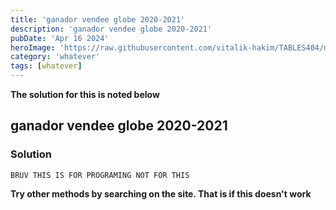 ```yaml
---
title: 'ganador vendee globe 2020-2021'
description: 'ganador vendee globe 2020-2021'
pubDate: 'Apr 16 2024'
heroImage: 'https://raw.githubusercontent.com/vitalik-hakim/TABLES404/main/error_b/misc.png'
category: 'whatever'
tags: [whatever]
---
```


**The solution for this is noted below**

## ganador vendee globe 2020-2021

### Solution

```whatever
BRUV THIS IS FOR PROGRAMING NOT FOR THIS
```

**Try other methods by searching on the site. That is if this doesn't work**
